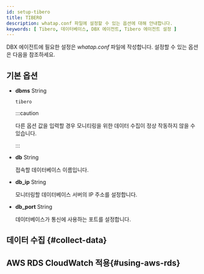 ```yaml
---
id: setup-tibero
title: TIBERO
description: whatap.conf 파일에 설정할 수 있는 옵션에 대해 안내합니다.
keywords: [ Tibero, 데이터베이스, DBX 에이전트, Tibero 에이전트 설정 ]
---
```




DBX 에이전트에 필요한 설정은 *whatap.conf* 파일에 작성합니다. 설정할 수 있는 옵션은 다음을 참조하세요.

## 기본 옵션

<Dbagentdbxbasicoption />

* **dbms** <span class='type'>String</span>
  
  `tibero`

  :::caution

  다른 옵션 값을 입력할 경우 모니티링을 위한 데이터 수집이 정상 작동하지 않을 수 있습니다.

  :::

* **db** <span class='type'>String</span>

  접속할 데이터베이스 이름입니다.

* **db_ip** <span class='type'>String</span>

  모니터링할 데이터베이스 서버의 IP 주소를 설정합니다.

* **db_port** <span class='type'>String</span>

  데이터베이스가 통신에 사용하는 포트를 설정합니다.

## 데이터 수집 {#collect-data}

<Dbagentsettingdatacollection /> 

## AWS RDS CloudWatch 적용{#using-aws-rds}

<AWSRDSdesc name='db_postgresql_counter' />

<Dbagentaws />

<Dbaes256encrypt />  

<Dbsettingagentnamedetails level={2} agentType="DBX" />